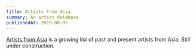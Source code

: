 ```yaml
---
title: Artists from Asia
summary: An artist database
publishedAt: 2019-08-05
---
```


<Banner
  variant="info"
  title="Under construction"
  message="This project is currently being rethought. Since it had been a highly manual endeavour, I intend on trying to automate much of the collection and management."
/>

[Artists from Asia](https://www.are.na/tom/artists-from-asia) is a growing list of past and present artists from Asia. Still under construction.

<InViewImagesGrid channelSlug="artists-from-asia" />
